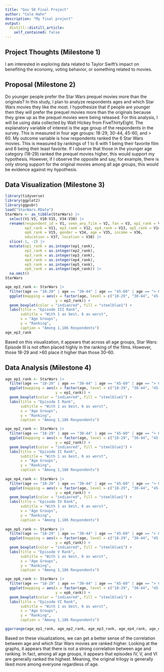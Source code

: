 ```yaml
---
title: "Gov 50 Final Project"
author: "Cole Hahn"
description: "My final project"
output:
  distill::distill_article:
    self_contained: false
---
```




## Project Thoughts (Milestone 1)

I am interested in exploring data related to Taylor Swift's impact on benefiting the economy, voting behavior, or something related to movies.

## Proposal (Milestone 2)

Do younger people prefer the Star Wars prequel movies more than the originals? In this study, I plan to analyze respondents ages and which Star Wars movies they like the most. I hypothesize that if people are younger then they will prefer the prequel movies more than the originals because they grew up as the prequel movies were being released. For this analysis, I will be using data collected by Walt Hickey from FiveThirtyEight. The explanatory variable of interest is the age group of the respondents in the survey. This is measured in four age groups: 18-29, 30-44, 45-60, and > 60. My outcome variable is how respondents ranked the 6 Star Wars movies. This is measured by rankings of 1 to 6 with 1 being their favorite film and 6 being their least favorite. If I observe that those in the younger age category (18-29) ranked the prequel movies higher, this would support my hypothesis. However, if I observe the opposite and say, for example, there is only strong support for the original movies among all age groups, this would be evidence against my hypothesis.

## Data Visualization (Milestone 3)

```r
library(tidyverse)
library(ggplot2)
library(ggpubr)
load("StarWars.RData")
StarWars <- as_tibble(StarWars) |>
  select(V1:V3, V10:V15, V34:V38) |>
  rename(respondent_id = V1, seen_any_film = V2, fan = V3, ep1_rank = V10, 
         ep2_rank = V11, ep3_rank = V12, ep4_rank = V13, ep5_rank = V14, 
         ep6_rank = V15, gender = V34, age = V35, income = V36, 
         education = V37, location = V38) |>
  slice(-1, -2) |>
  mutate(ep1_rank = as.integer(ep1_rank),
         ep2_rank = as.integer(ep2_rank),
         ep3_rank = as.integer(ep3_rank),
         ep4_rank = as.integer(ep4_rank),
         ep5_rank = as.integer(ep5_rank),
         ep6_rank = as.integer(ep6_rank)) |>
  na.omit()
StarWars
```

```r
age_ep3_rank <- StarWars |>
  filter(age == "18-29" | age == "30-44" | age == "45-60" | age == "> 60") |>
  ggplot(mapping = aes(x = factor(age, level = c("18-29", "30-44", "45-60", "> 60")),
                       y = ep3_rank)) +
  geom_boxplot(color = "indianred", fill = "steelblue1") +
  labs(title = "Episode III Rank",
       subtitle = "With 1 as best, 6 as worst",
       x = "Age Groups",
       y = "Ranking",
       caption = "Among 1,186 Respondents")
age_ep3_rank
``` 

Based on this visualization, it appears that across all age groups, Star Wars: Episode III is not often placed highly in the ranking of the films. However, those 18-29 and >60 place it higher than those 30-60.

## Data Analysis (Milestone 4)

```r
age_ep1_rank <- StarWars |>
  filter(age == "18-29" | age == "30-44" | age == "45-60" | age == "> 60") |>
  ggplot(mapping = aes(x = factor(age, level = c("18-29", "30-44", "45-60", "> 60")),
                       y = ep1_rank)) +
  geom_boxplot(color = "indianred", fill = "steelblue1") +
  labs(title = "Episode I Rank",
       subtitle = "With 1 as best, 6 as worst",
       x = "Age Groups",
       y = "Ranking",
       caption = "Among 1,186 Respondents")

age_ep2_rank <- StarWars |>
  filter(age == "18-29" | age == "30-44" | age == "45-60" | age == "> 60") |>
  ggplot(mapping = aes(x = factor(age, level = c("18-29", "30-44", "45-60", "> 60")),
                       y = ep2_rank)) +
  geom_boxplot(color = "indianred", fill = "steelblue1") +
  labs(title = "Episode II Rank",
       subtitle = "With 1 as best, 6 as worst",
       x = "Age Groups",
       y = "Ranking",
       caption = "Among 1,186 Respondents")
  
age_ep4_rank <- StarWars |>
  filter(age == "18-29" | age == "30-44" | age == "45-60" | age == "> 60") |>
  ggplot(mapping = aes(x = factor(age, level = c("18-29", "30-44", "45-60", "> 60")),
                       y = ep4_rank)) +
  geom_boxplot(color = "indianred", fill = "steelblue1") +
  labs(title = "Episode IV Rank",
       subtitle = "With 1 as best, 6 as worst",
       x = "Age Groups",
       y = "Ranking",
       caption = "Among 1,186 Respondents")
  
age_ep5_rank <- StarWars |>
  filter(age == "18-29" | age == "30-44" | age == "45-60" | age == "> 60") |>
  ggplot(mapping = aes(x = factor(age, level = c("18-29", "30-44", "45-60", "> 60")),
                       y = ep5_rank)) +
  geom_boxplot(color = "indianred", fill = "steelblue1") +
  labs(title = "Episode V Rank",
       subtitle = "With 1 as best, 6 as worst",
       x = "Age Groups",
       y = "Ranking",
       caption = "Among 1,186 Respondents")

age_ep6_rank <- StarWars |>
  filter(age == "18-29" | age == "30-44" | age == "45-60" | age == "> 60") |>
  ggplot(mapping = aes(x = factor(age, level = c("18-29", "30-44", "45-60", "> 60")),
                       y = ep6_rank)) +
  geom_boxplot(color = "indianred", fill = "steelblue1") +
  labs(title = "Episode VI Rank",
       subtitle = "With 1 as best, 6 as worst",
       x = "Age Groups",
       y = "Ranking",
       caption = "Among 1,186 Respondents")

ggarrange(age_ep1_rank, age_ep2_rank, age_ep3_rank, age_ep4_rank, age_ep5_rank, age_ep6_rank, ncol = 3, align = "v")
```

Based on these visualizations, we can get a better sense of the correlation between age and which Star Wars movies are ranked higher. Looking at the graphs, it appears that there is not a strong correlation between age and ranking. In fact, among all age groups, it appears that episodes IV, V, and VI are generally ranked the highest. Meaning, the original trilogy is generally liked more among everyone regardless of age.




